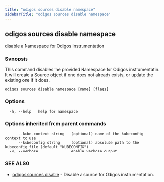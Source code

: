 ```yaml
---
title: "odigos sources disable namespace"
sidebarTitle: "odigos sources disable namespace"
---
```

## odigos sources disable namespace

disable a Namespace for Odigos instrumentation

### Synopsis

This command disables the provided Namespace for Odigos instrumentatin. It will create a Source object if one does not already exists, or update the existing one if it does.

```
odigos sources disable namespace [name] [flags]
```

### Options

```
  -h, --help   help for namespace
```

### Options inherited from parent commands

```
      --kube-context string   (optional) name of the kubeconfig context to use
      --kubeconfig string     (optional) absolute path to the kubeconfig file (default "KUBECONFIG")
  -v, --verbose               enable verbose output
```

### SEE ALSO

* [odigos sources disable](/cli/odigos_sources_disable)	 - Disable a source for Odigos instrumentation.